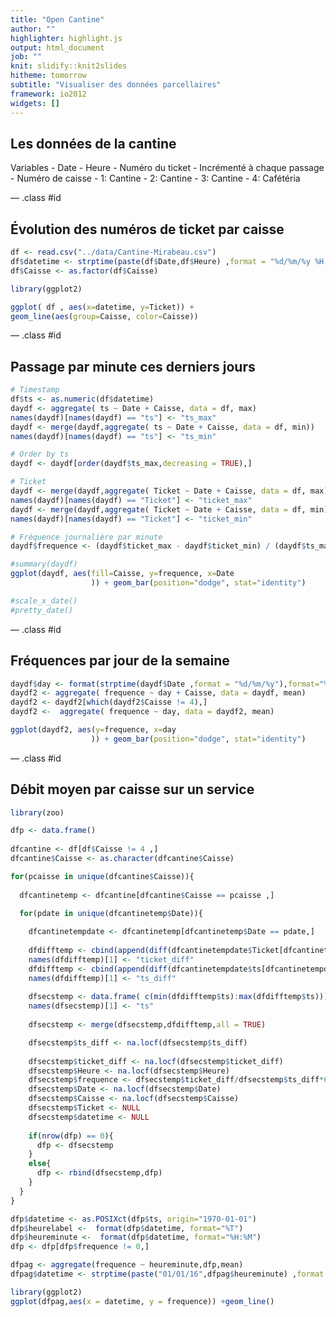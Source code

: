 ```yaml
---
title: "Open Cantine"
author: ""
highlighter: highlight.js
output: html_document
job: ""
knit: slidify::knit2slides
hitheme: tomorrow
subtitle: "Visualiser des données parcellaires"
framework: io2012
widgets: []
---
```


<script type='text/javascript'>
$(function() {
    $("p:has(img)").addClass('centered');
});
</script>

## Les données de la cantine

Variables
- Date
- Heure
- Numéro du ticket
  - Incrémenté à chaque passage
- Numéro de caisse
  - 1: Cantine
  - 2: Cantine
  - 3: Cantine
  - 4: Cafétéria

--- .class #id 


## Évolution des numéros de ticket par caisse

```r

df <- read.csv("../data/Cantine-Mirabeau.csv")
df$datetime <- strptime(paste(df$Date,df$Heure) ,format = "%d/%m/%y %H:%M:%S")
df$Caisse <- as.factor(df$Caisse)

library(ggplot2)

ggplot( df , aes(x=datetime, y=Ticket)) +
geom_line(aes(group=Caisse, color=Caisse))

```

--- .class #id 

## Passage par minute ces derniers jours

```r

# Timestamp
df$ts <- as.numeric(df$datetime)
daydf <- aggregate( ts ~ Date + Caisse, data = df, max)
names(daydf)[names(daydf) == "ts"] <- "ts_max"
daydf <- merge(daydf,aggregate( ts ~ Date + Caisse, data = df, min))
names(daydf)[names(daydf) == "ts"] <- "ts_min"

# Order by ts
daydf <- daydf[order(daydf$ts_max,decreasing = TRUE),]

# Ticket
daydf <- merge(daydf,aggregate( Ticket ~ Date + Caisse, data = df, max))
names(daydf)[names(daydf) == "Ticket"] <- "ticket_max"
daydf <- merge(daydf,aggregate( Ticket ~ Date + Caisse, data = df, min))
names(daydf)[names(daydf) == "Ticket"] <- "ticket_min"

# Fréquence journalière par minute
daydf$frequence <- (daydf$ticket_max - daydf$ticket_min) / (daydf$ts_max - daydf$ts_min) * 60

#summary(daydf)
ggplot(daydf, aes(fill=Caisse, y=frequence, x=Date
                  )) + geom_bar(position="dodge", stat="identity")

#scale_x_date()
#pretty_date()

```

--- .class #id 

## Fréquences par jour de la semaine

```r


daydf$day <- format(strptime(daydf$Date ,format = "%d/%m/%y"),format="%A")
daydf2 <- aggregate( frequence ~ day + Caisse, data = daydf, mean)
daydf2 <- daydf2[which(daydf2$Caisse != 4),]
daydf2 <-  aggregate( frequence ~ day, data = daydf2, mean)

ggplot(daydf2, aes(y=frequence, x=day
                  )) + geom_bar(position="dodge", stat="identity")
```

--- .class #id 

## Débit moyen par caisse sur un service

```r

library(zoo)

dfp <- data.frame()
  
dfcantine <- df[df$Caisse != 4 ,]
dfcantine$Caisse <- as.character(dfcantine$Caisse)

for(pcaisse in unique(dfcantine$Caisse)){
  
  dfcantinetemp <- dfcantine[dfcantine$Caisse == pcaisse ,]

  for(pdate in unique(dfcantinetemp$Date)){
    
    dfcantinetempdate <- dfcantinetemp[dfcantinetemp$Date == pdate,]
    
    dfdifftemp <- cbind(append(diff(dfcantinetempdate$Ticket[dfcantinetempdate$Caisse == pcaisse & dfcantinetempdate$Date == pdate]),0),dfcantinetempdate)
    names(dfdifftemp)[1] <- "ticket_diff"
    dfdifftemp <- cbind(append(diff(dfcantinetempdate$ts[dfcantinetempdate$Caisse == pcaisse & dfcantinetempdate$Date == pdate]),0),dfdifftemp)
    names(dfdifftemp)[1] <- "ts_diff"
    
    dfsecstemp <- data.frame( c(min(dfdifftemp$ts):max(dfdifftemp$ts)))
    names(dfsecstemp)[1] <- "ts"
    
    dfsecstemp <- merge(dfsecstemp,dfdifftemp,all = TRUE)

    dfsecstemp$ts_diff <- na.locf(dfsecstemp$ts_diff)
    
    dfsecstemp$ticket_diff <- na.locf(dfsecstemp$ticket_diff)
    dfsecstemp$Heure <- na.locf(dfsecstemp$Heure)
    dfsecstemp$frequence <- dfsecstemp$ticket_diff/dfsecstemp$ts_diff*60
    dfsecstemp$Date <- na.locf(dfsecstemp$Date)
    dfsecstemp$Caisse <- na.locf(dfsecstemp$Caisse)
    dfsecstemp$Ticket <- NULL
    dfsecstemp$datetime <- NULL
    
    if(nrow(dfp) == 0){
      dfp <- dfsecstemp
    }
    else{
      dfp <- rbind(dfsecstemp,dfp)
    }
  }
}

dfp$datetime <- as.POSIXct(dfp$ts, origin="1970-01-01")
dfp$heurelabel <-  format(dfp$datetime, format="%T")
dfp$heureminute <-  format(dfp$datetime, format="%H:%M")
dfp <- dfp[dfp$frequence != 0,]

dfpag <- aggregate(frequence ~ heureminute,dfp,mean)
dfpag$datetime <- strptime(paste("01/01/16",dfpag$heureminute) ,format = "%d/%m/%y %H:%M")

library(ggplot2)
ggplot(dfpag,aes(x = datetime, y = frequence)) +geom_line()

```